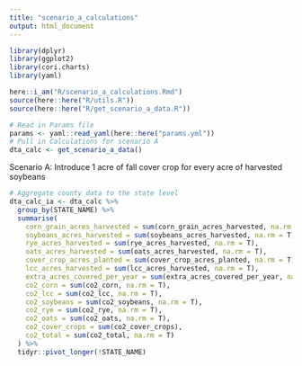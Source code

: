 ```yaml
---
title: "scenario_a_calculations"
output: html_document
---
```


```r

library(dplyr)
library(ggplot2)
library(cori.charts)
library(yaml)

here::i_am("R/scenario_a_calculations.Rmd")
source(here::here("R/utils.R"))
source(here::here("R/get_scenario_a_data.R"))

```


```r
# Read in Params file
params <- yaml::read_yaml(here::here("params.yml"))
# Pull in Calculations for scenario A
dta_calc <- get_scenario_a_data()

```


Scenario A: Introduce 1 acre of fall cover crop for every acre of harvested soybeans


```r

# Aggregate county data to the state level
dta_calc_ia <- dta_calc %>%
  group_by(STATE_NAME) %>%
  summarise(
    corn_grain_acres_harvested = sum(corn_grain_acres_harvested, na.rm = T),
    soybeans_acres_harvested = sum(soybeans_acres_harvested, na.rm = T),
    rye_acres_harvested = sum(rye_acres_harvested, na.rm = T),
    oats_acres_harvested = sum(oats_acres_harvested, na.rm = T),
    cover_crop_acres_planted = sum(cover_crop_acres_planted, na.rm = T),
    lcc_acres_harvested = sum(lcc_acres_harvested, na.rm = T),
    extra_acres_covered_per_year = sum(extra_acres_covered_per_year, na.rm = T),
    co2_corn = sum(co2_corn, na.rm = T),
    co2_lcc = sum(co2_lcc, na.rm = T),
    co2_soybeans = sum(co2_soybeans, na.rm = T),
    co2_rye = sum(co2_rye, na.rm = T),
    co2_oats = sum(co2_oats, na.rm = T),
    co2_cover_crops = sum(co2_cover_crops),
    co2_total = sum(co2_total, na.rm = T)
  ) %>%
  tidyr::pivot_longer(!STATE_NAME)

```



